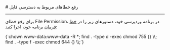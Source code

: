 

<Layout>
<Head>
<title>مستندات رفع خطاهای مربوط به دسترسی فایل در WordPress  - لیارا</title>
<meta property="og:title" content="مستندات خدمات رایانش ابری لیارا" />
<meta property="og:description" content="مستندات مربوط به رفع خطاهای مربوط به دسترسی فایل در WordPress در لیارا"  />
<meta property="og:image" content="https://media.liara.ir/logos/liara-poster.jpg" />
</Head>
# رفع خطاهای مربوط به دسترسی فایل
<hr className="mb-2" />

برای رفع خطای File Permission، در برنامه وردپرسی خود،
دستورهای زیر را در <a href="/paas/details/console-shell" className="text-[#2196f3] ">خط فرمان</a> برنامه خود، اجرا کنید:
<div className="h-4" />
<div dir='ltr'>
    <Highlight className="bash">
      {`chown www-data:www-data -R *;
find . -type d -exec chmod 755 {} \\;
find . -type f -exec chmod 644 {} \\;`}
    </Highlight>
</div>

</Layout>